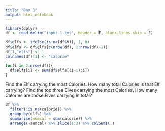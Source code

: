 ```yaml
---
title: "Day 1"
output: html_notebook
---
```


```r
library(dplyr)
df <- read.delim("input_1.txt", header = F, blank.lines.skip = F)
```

```r
df$elfs <- ifelse(is.na(df$V1), 1, 0)
df$elfs <- df$elfs[c(nrow(df), 1:nrow(df)-1)]
df[1,"elfs"] <- 1
colnames(df)[1] <- "calorie"
```

```r
for(i in 2:nrow(df)){
  df$elfs[i] <- sum(df$elfs[(i-1):i])
}
```

Find the Elf carrying the most Calories. How many total Calories is that Elf carrying?
Find the top three Elves carrying the most Calories. How many Calories are those Elves carrying in total?
```r
df %>% 
  filter(!is.na(calorie)) %>% 
  group_by(elfs) %>% 
  summarise(sumcal = sum(calorie)) %>% 
  arrange(-sumcal) %>% slice(1:3) %>% colSums(.)
```

